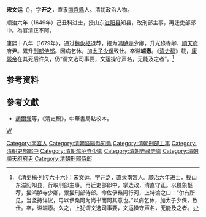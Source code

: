'''宋文运'''（{{bd|？||1684年|catIdx=Song宋}}），字'''开之'''，直隶[[南宫縣|南宫縣]]人。清初政治人物。

顺治六年（1649年）己丑科进士，授山东[[滋阳县|滋阳县]]知县，改刑部主事，再迁吏部郎中。為官清正不阿。

康熙十八年（1679年），通过[[魏象枢|魏象枢]]退荐，擢为[[鸿胪寺|鸿胪寺]]少卿，升光祿寺卿、[[順天府|順天府]]府尹。累升[[刑部侍郎|刑部侍郎]]。因病乞休，加[[太子少保|太子少保]]致仕。卒谥'''端悫'''。《[[清史稿|清史稿]]》载，[[康熙帝|康熙帝]]在其死后许久，仍“谓文选司事要，文运操守声名，无能及之者”。<ref>《清史稿·列传六十六》：宋文运，字开之，直隶南宫人。顺治六年进士，授山东滋阳知县，行取刑部主事。再迁吏部郎中，掌选政，清直守正。以魏象枢荐，擢鸿胪寺少卿，累擢刑部侍郎。命佐伊桑阿行河，上特谕之曰：“尔有所见，当坚持详议，毋以伊桑阿为尚书而阿其意也。”以病乞休，加太子少保，致仕。卒，谥端悫。久之，上犹谓文选司事要，文运操守声名，无能及之者。</ref>

== 参考资料 ==
{{reflist}}

==參考文獻==
*[[趙爾巽|趙爾巽]]等，《清史稿》，中華書局點校本。

{{順治六年己丑科殿試金榜}}

{{Authority control}}

{{DEFAULTSORT:Song宋}}
[[Category:南宮人|Category:南宮人]]
[[category:宋姓|W]]
[[Category:清朝滋陽縣知縣|Category:清朝滋陽縣知縣]]
[[Category:清朝刑部主事|Category:清朝刑部主事]]
[[Category:清朝吏部郎中|Category:清朝吏部郎中]]
[[Category:清朝鸿胪寺少卿|Category:清朝鸿胪寺少卿]]
[[Category:清朝光祿寺卿|Category:清朝光祿寺卿]]
[[Category:清朝順天府府尹|Category:清朝順天府府尹]]
[[Category:清朝刑部侍郎|Category:清朝刑部侍郎]]